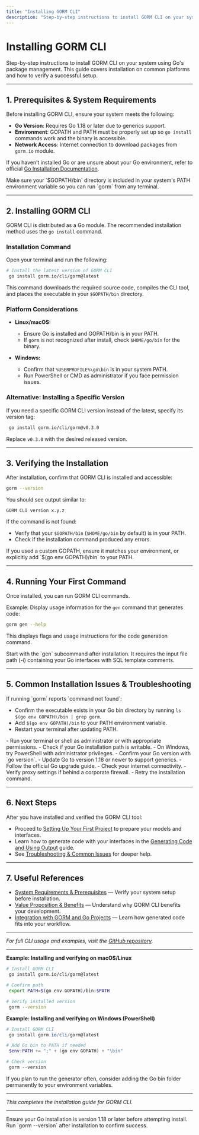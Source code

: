 ```yaml
---
title: "Installing GORM CLI"
description: "Step-by-step instructions to install GORM CLI on your system using Go's package management. Covers most common platforms and validation of a successful installation."
---
```


# Installing GORM CLI

Step-by-step instructions to install GORM CLI on your system using Go's package management. This guide covers installation on common platforms and how to verify a successful setup.

---

## 1. Prerequisites & System Requirements

Before installing GORM CLI, ensure your system meets the following:

- **Go Version**: Requires Go 1.18 or later due to generics support.
- **Environment**: GOPATH and PATH must be properly set up so `go install` commands work and the binary is accessible.
- **Network Access**: Internet connection to download packages from `gorm.io` module.

If you haven’t installed Go or are unsure about your Go environment, refer to official [Go Installation Documentation](https://golang.org/doc/install).

<Tip>
Make sure your `$GOPATH/bin` directory is included in your system's PATH environment variable so you can run `gorm` from any terminal.
</Tip>

---

## 2. Installing GORM CLI

GORM CLI is distributed as a Go module. The recommended installation method uses the `go install` command.

### Installation Command

Open your terminal and run the following:

```bash
# Install the latest version of GORM CLI
 go install gorm.io/cli/gorm@latest
```

This command downloads the required source code, compiles the CLI tool, and places the executable in your `$GOPATH/bin` directory.

### Platform Considerations

- **Linux/macOS:**
  - Ensure Go is installed and GOPATH/bin is in your PATH.
  - If `gorm` is not recognized after install, check `$HOME/go/bin` for the binary.

- **Windows:**
  - Confirm that `%USERPROFILE%\go\bin` is in your system PATH.
  - Run PowerShell or CMD as administrator if you face permission issues.

### Alternative: Installing a Specific Version

If you need a specific GORM CLI version instead of the latest, specify its version tag:

```bash
 go install gorm.io/cli/gorm@v0.3.0
```

Replace `v0.3.0` with the desired released version.

---

## 3. Verifying the Installation

After installation, confirm that GORM CLI is installed and accessible:

```bash
gorm --version
```

You should see output similar to:

```
GORM CLI version x.y.z
```

If the command is not found:

- Verify that your `$GOPATH/bin` (`$HOME/go/bin` by default) is in your PATH.
- Check if the installation command produced any errors.

<Tip>
If you used a custom GOPATH, ensure it matches your environment, or explicitly add `$(go env GOPATH)/bin` to your PATH.
</Tip>

---

## 4. Running Your First Command

Once installed, you can run GORM CLI commands.

Example: Display usage information for the `gen` command that generates code:

```bash
gorm gen --help
```

This displays flags and usage instructions for the code generation command.

<Tip>
Start with the `gen` subcommand after installation. It requires the input file path (-i) containing your Go interfaces with SQL template comments.
</Tip>

---

## 5. Common Installation Issues & Troubleshooting

<AccordionGroup title="Installation Troubleshooting">
<Accordion title="Command Not Found After Installation">
If running `gorm` reports `command not found`:

- Confirm the executable exists in your Go bin directory by running `ls $(go env GOPATH)/bin | grep gorm`.
- Add `$(go env GOPATH)/bin` to your PATH environment variable.
- Restart your terminal after updating PATH.
</Accordion>

<Accordion title="Permission Denied or Installation Fails">
- Run your terminal or shell as administrator or with appropriate permissions.
- Check if your Go installation path is writable.
- On Windows, try PowerShell with administrator privileges.
</Accordion>

<Accordion title="Go Version Too Low or Missing">
- Confirm your Go version with `go version`.
- Update Go to version 1.18 or newer to support generics.
- Follow the official Go upgrade guide.
</Accordion>

<Accordion title="Network/Binary Download Failures">
- Check your internet connectivity.
- Verify proxy settings if behind a corporate firewall.
- Retry the installation command.
</Accordion>
</AccordionGroup>

---

## 6. Next Steps

After you have installed and verified the GORM CLI tool:

- Proceed to [Setting Up Your First Project](https://your-docs-domain/getting-started/essentials/initial-setup) to prepare your models and interfaces.
- Learn how to generate code with your interfaces in the [Generating Code and Using Output](https://your-docs-domain/getting-started/essentials/first-generation) guide.
- See [Troubleshooting & Common Issues](https://your-docs-domain/getting-started/essentials/troubleshooting) for deeper help.

---

## 7. Useful References

- [System Requirements & Prerequisites](https://your-docs-domain/getting-started/essentials/prerequisites) — Verify your system setup before installation.
- [Value Proposition & Benefits](https://your-docs-domain/overview/product-intro-and-value/value-proposition-and-benefits) — Understand why GORM CLI benefits your development.
- [Integration with GORM and Go Projects](https://your-docs-domain/overview/architecture-and-core-concepts/integration-with-gorm-and-go) — Learn how generated code fits into your workflow.


---

_For full CLI usage and examples, visit the [GitHub repository](https://github.com/go-gorm/cli)._


---

**Example: Installing and verifying on macOS/Linux**

```bash
# Install GORM CLI
 go install gorm.io/cli/gorm@latest

# Confirm path
 export PATH=$(go env GOPATH)/bin:$PATH

# Verify installed version
 gorm --version
```

**Example: Installing and verifying on Windows (PowerShell)**

```powershell
# Install GORM CLI
 go install gorm.io/cli/gorm@latest

# Add Go bin to PATH if needed
 $env:PATH += ";" + (go env GOPATH) + "\bin"

# Check version
 gorm --version
```

<Tip>
If you plan to run the generator often, consider adding the Go bin folder permanently to your environment variables.
</Tip>

---

*This completes the installation guide for GORM CLI.*


---

<Check>
Ensure your Go installation is version 1.18 or later before attempting install.
</Check>

<Check>
Run `gorm --version` after installation to confirm success.
</Check>
